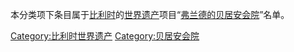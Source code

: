 本分类项下条目属于[[比利时|比利时]]的[[世界遗产|世界遗产]]项目“[[弗兰德的贝居安会院|弗兰德的贝居安会院]]”名单。

[[Category:比利时世界遗产|Category:比利时世界遗产]]
[[Category:贝居安会院|Category:贝居安会院]]